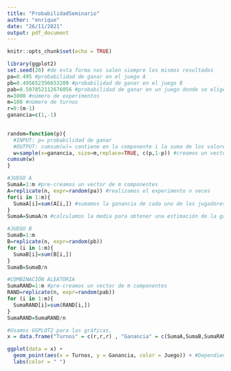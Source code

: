 ---
title: "ProbabilidadSeminario"
author: "enrique"
date: "26/11/2021"
output: pdf_document
---

```{r setup, include=FALSE}
knitr::opts_chunk$set(echo = TRUE)
```

```{r}
library(ggplot2)
set.seed(20) #de esta forma nos salen siempre los mismos resultados
pa=0.495 #probabilidad de ganar en el juego A
pb=0.495652356653209 #probabilidad de ganar en el juego B
pab=0.507852112676056 #probabilidad de ganar en un juego donde se elige aleatoriamente si jugar al A o al B
n=3000 #número de experimentos
m=100 #número de turnos
r=0:(m-1)
ganancia=c(1,-1)

 
random=function(p){  
  #INPUT: p= probabilidad de ganar
  #OUTPUT: cumsum(w)= contiene en la componente i la suma de los valores del vector w hasta su componente i, i.e., la ganancia total hasta el turno i.
  w=sample(x=ganancia, size=m,replace=TRUE, c(p,1-p)) #creamos un vector con m componentes que contiene en cada una de sus componentes un 1 con probabilidad p y un -1 con probabilidad 1-p
cumsum(w)
}

#JUEGO A
SumaA=1:m #pre-creamos un vector de m componentes
A=replicate(n, expr=random(pa)) #realizamos el experimento n veces
for(i in 1:m){
  SumaA[i]=sum(A[i,]) #sumamos la ganancia de cada uno de los jugadores para cada uno de los turnos
}
SumaA=SumaA/n #calculamos la media para obtener una estimación de la ganancia por turno.

#JUEGO B
SumaB=1:m
B=replicate(n, expr=random(pb))
for (i in 1:m){
  SumaB[i]=sum(B[i,])
}
SumaB=SumaB/n

#COMBINACIÓN ALEATORIA
SumaRAND=1:m #pre-creamos un vector de m componentes
RAND=replicate(n, expr=random(pab))
for (i in 1:m){
  SumaRAND[i]=sum(RAND[i,])
}
SumaRAND=SumaRAND/n

#Usamos GGPLOT2 para las gráficas.
x = data.frame("Turnos" = c(r,r,r) , "Ganancia" = c(SumaA,SumaB,SumaRAND) , "Juego"= c(rep("Juego A",m), rep("Juego B",m),rep("Combinación aleatoria",m))) #creamos un dataframe para usar el ggplot.

ggplot(data = x) +
  geom_point(aes(x = Turnos, y = Ganancia, color = Juego)) + #Dependiendo del Juego, pone un color u otro
  labs(color = " ")

```

